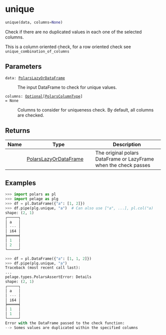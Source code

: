 # unique { #pelage.unique }

```python
unique(data, columns=None)
```

Check if there are no duplicated values in each one of the selected columns.

This is a column oriented check, for a row oriented check see
`unique_combination_of_columns`

## Parameters {.doc-section .doc-section-parameters}

<code><span class="parameter-name">data</span><span class="parameter-annotation-sep">:</span> <span class="parameter-annotation">[PolarsLazyOrDataFrame](`pelage.types.PolarsLazyOrDataFrame`)</span></code>

:   The input DataFrame to check for unique values.

<code><span class="parameter-name">columns</span><span class="parameter-annotation-sep">:</span> <span class="parameter-annotation">[Optional](`typing.Optional`)\[[PolarsColumnType](`pelage.types.PolarsColumnType`)\]</span> <span class="parameter-default-sep">=</span> <span class="parameter-default">None</span></code>

:   Columns to consider for uniqueness check. By default, all columns are checked.

## Returns {.doc-section .doc-section-returns}

| Name   | Type                                                          | Description                                                      |
|--------|---------------------------------------------------------------|------------------------------------------------------------------|
|        | [PolarsLazyOrDataFrame](`pelage.types.PolarsLazyOrDataFrame`) | The original polars DataFrame or LazyFrame when the check passes |

## Examples {.doc-section .doc-section-examples}

```python
>>> import polars as pl
>>> import pelage as plg
>>> df = pl.DataFrame({"a": [1, 2]})
>>> df.pipe(plg.unique, "a")  # Can also use ["a", ...], pl.col("a)
shape: (2, 1)
┌─────┐
│ a   │
│ --- │
│ i64 │
╞═════╡
│ 1   │
│ 2   │
└─────┘
```

```python
>>> df = pl.DataFrame({"a": [1, 1, 2]})
>>> df.pipe(plg.unique, "a")
Traceback (most recent call last):
...
pelage.types.PolarsAssertError: Details
shape: (2, 1)
┌─────┐
│ a   │
│ --- │
│ i64 │
╞═════╡
│ 1   │
│ 1   │
└─────┘
Error with the DataFrame passed to the check function:
--> Somes values are duplicated within the specified columns
```
